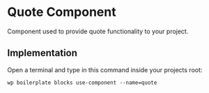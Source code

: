 
<Meta of={ComponentData} name='About' />

# Quote Component

Component used to provide quote functionality to your project.

## Implementation

Open a terminal and type in this command inside your projects root:

```shell
wp boilerplate blocks use-component --name=quote
```
